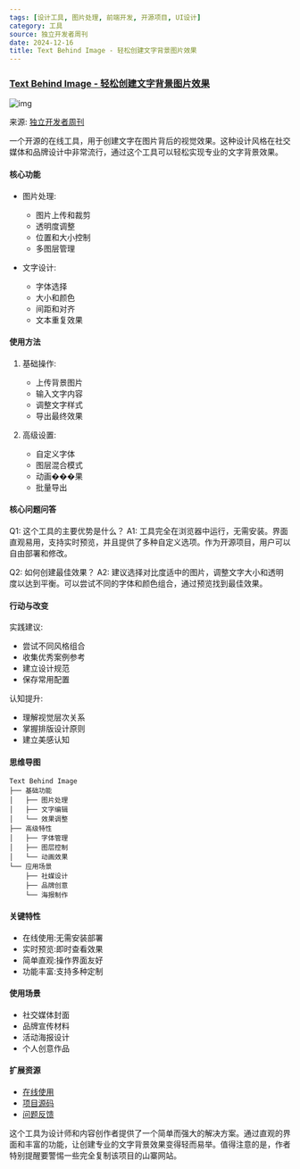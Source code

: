 ```yaml
---
tags: [设计工具, 图片处理, 前端开发, 开源项目, UI设计]
category: 工具
source: 独立开发者周刊
date: 2024-12-16
title: Text Behind Image - 轻松创建文字背景图片效果
---
```


### [Text Behind Image - 轻松创建文字背景图片效果](https://github.com/RexanWONG/text-behind-image)

![img](https://img.mengpeng.tech/i/2024/12/16/675fbbcc95682.webp)

来源: [独立开发者周刊](https://mp.weixin.qq.com/s?__biz=MzkwODcyNDgyMQ==&mid=2247486474&idx=1&sn=ebd0a714e1834df7d2b15fd29130921c&chksm=c0c4d330f7b35a26260d81f4a1cfe14dad6f98ae652c5b0cb3617cb67ee8e7b457c0d80baa76&scene=178&cur_album_id=3744741765530796042#rd)

一个开源的在线工具，用于创建文字在图片背后的视觉效果。这种设计风格在社交媒体和品牌设计中非常流行，通过这个工具可以轻松实现专业的文字背景效果。

#### 核心功能
- 图片处理:
  - 图片上传和裁剪
  - 透明度调整
  - 位置和大小控制
  - 多图层管理

- 文字设计:
  - 字体选择
  - 大小和颜色
  - 间距和对齐
  - 文本重复效果

#### 使用方法
1. 基础操作:
   - 上传背景图片
   - 输入文字内容
   - 调整文字样式
   - 导出最终效果

2. 高级设置:
   - 自定义字体
   - 图层混合模式
   - 动画���果
   - 批量导出

#### 核心问题问答
Q1: 这个工具的主要优势是什么？
A1: 工具完全在浏览器中运行，无需安装。界面直观易用，支持实时预览，并且提供了多种自定义选项。作为开源项目，用户可以自由部署和修改。

Q2: 如何创建最佳效果？
A2: 建议选择对比度适中的图片，调整文字大小和透明度以达到平衡。可以尝试不同的字体和颜色组合，通过预览找到最佳效果。

#### 行动与改变
实践建议:
- 尝试不同风格组合
- 收集优秀案例参考
- 建立设计规范
- 保存常用配置

认知提升:
- 理解视觉层次关系
- 掌握排版设计原则
- 建立美感认知

#### 思维导图
```
Text Behind Image
├── 基础功能
│   ├── 图片处理
│   ├── 文字编辑
│   └── 效果调整
├── 高级特性
│   ├── 字体管理
│   ├── 图层控制
│   └── 动画效果
└── 应用场景
    ├── 社媒设计
    ├── 品牌创意
    └── 海报制作
```

#### 关键特性
- 在线使用:无需安装部署
- 实时预览:即时查看效果
- 简单直观:操作界面友好
- 功能丰富:支持多种定制

#### 使用场景
- 社交媒体封面
- 品牌宣传材料
- 活动海报设计
- 个人创意作品

#### 扩展资源
- [在线使用](https://textbehindimage.rexanwong.xyz)
- [项目源码](https://github.com/RexanWONG/text-behind-image)
- [问题反馈](https://github.com/RexanWONG/text-behind-image/issues)

这个工具为设计师和内容创作者提供了一个简单而强大的解决方案。通过直观的界面和丰富的功能，让创建专业的文字背景效果变得轻而易举。值得注意的是，作者特别提醒要警惕一些完全复制该项目的山寨网站。 